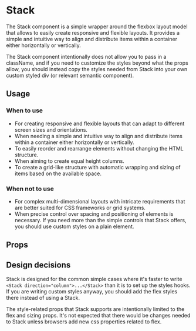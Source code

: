 
<Meta title="MDX|Stack" component={Stack} />

# Stack

The Stack component is a simple wrapper around the flexbox layout model that allows to easily create responsive and flexible layouts. It provides a simple and intuitive way to align and distribute items within a container either horizontally or vertically.

The Stack component intentionally does not allow you to pass in a className, and if you need to customize the styles beyond what the props allow, you should instead copy the styles needed from Stack into your own custom styled div (or relevant semantic component).

## Usage

### When to use

- For creating responsive and flexible layouts that can adapt to different screen sizes and orientations.
- When needing a simple and intuitive way to align and distribute items within a container either horizontally or vertically.
- To easily reorder and rearrange elements without changing the HTML structure.
- When aiming to create equal height columns.
- To create a grid-like structure with automatic wrapping and sizing of items based on the available space.

### When not to use

- For complex multi-dimensional layouts with intricate requirements that are better suited for CSS frameworks or grid systems.
- When precise control over spacing and positioning of elements is necessary. If you need more than the simple controls that Stack offers, you should use custom styles on a plain element.

## Props

<ArgTypes of={Stack} />

## Design decisions

Stack is designed for the common simple cases where it's faster to write `<Stack direction="column">...</Stack>` than it is to set up the styles hooks. If you are writing custom styles anyway, you should add the flex styles there instead of using a Stack.

The style-related props that Stack supports are intentionally limited to the flex and sizing props. It's not expected that there would be changes needed to Stack unless browsers add new css properties related to flex.
